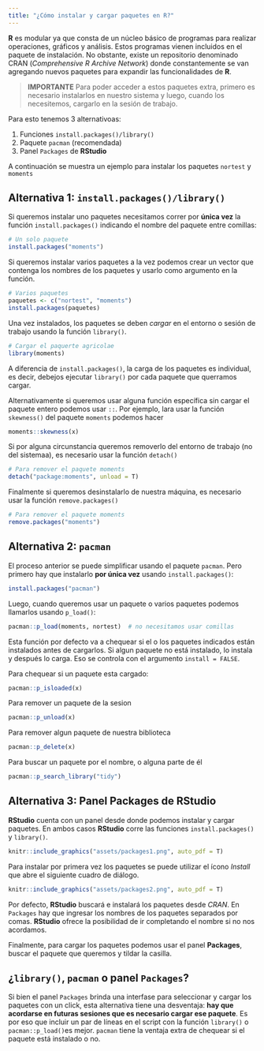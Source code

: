 ```yaml
---
title: "¿Cómo instalar y cargar paquetes en R?"
---
```


**R** es modular ya que consta de un núcleo básico de programas para realizar operaciones, gráficos y análisis. Estos programas vienen incluidos en el paquete de instalación. No obstante, existe un repositorio denominado CRAN (_Comprehensive R Archive Network_) donde constantemente se van agregando nuevos paquetes para expandir las funcionalidades de **R**.

> **IMPORTANTE** Para poder acceder a estos paquetes extra, primero es necesario instalarlos en nuestro sistema y luego, cuando los necesitemos, cargarlo en la sesión de trabajo.

Para esto tenemos 3 alternativoas:

1. Funciones `install.packages()/library()`
2. Paquete `pacman` (recomendada)
3. Panel `Packages` de **RStudio**

A continuación se muestra un ejemplo para instalar los paquetes `nortest` y `moments`

## Alternativa 1: `install.packages()/library()`

Si queremos instalar uno paquetes necesitamos correr por **única vez** la función `install.packages()` indicando el nombre del paquete entre comillas:

```r
# Un solo paquete
install.packages("moments")
```

Si queremos instalar varios paquetes a la vez podemos crear un vector que contenga los nombres de los paquetes y usarlo como argumento en la función. 

```r
# Varios paquetes
paquetes <- c("nortest", "moments")
install.packages(paquetes)
```

Una vez instalados, los paquetes se deben _cargar_ en el entorno o sesión de trabajo usando la función `library()`.

```r
# Cargar el paquerte agricolae
library(moments)
```

A diferencia de `install.packages()`, la carga de los paquetes es individual, es decir, debejos ejecutar `library()` por cada paquete que querramos cargar.

Alternativamente si queremos usar alguna función específica sin cargar el paquete entero podemos usar `::`. Por ejemplo, lara usar la función `skewness()` del paquete `moments` podemos hacer

```r
moments::skewness(x)
```

Si por alguna circunstancia queremos removerlo del entorno de trabajo (no del sistemaa), es necesario usar la función `detach()`

```r
# Para remover el paquete moments
detach("package:moments", unload = T)
```

Finalmente si queremos desinstalarlo de nuestra máquina, es necesario usar la función `remove.packages()`

```r
# Para remover el paquete moments
remove.packages("moments")
```


## Alternativa 2: `pacman`

El proceso anterior se puede simplificar usando el paquete `pacman`. Pero primero hay que instalarlo **por única vez** usando `install.packages()`:

```r
install.packages("pacman")
```

Luego, cuando queremos usar un paquete o varios paquetes podemos llamarlos usando `p_load()`:

```r
pacman::p_load(moments, nortest)  # no necesitamos usar comillas
```

Esta función por defecto va a chequear si el o los paquetes indicados están instalados antes de cargarlos. Si algun paquete no está instalado, lo instala y después lo carga.  Eso se controla con el argumento `install = FALSE`. 

Para chequear si un paquete esta cargado:

```r
pacman::p_isloaded(x)
```

Para remover un paquete de la sesion

```r
pacman::p_unload(x)
```


Para remover algun paquete de nuestra biblioteca

```r
pacman::p_delete(x)
```

Para buscar un paquete por el nombre, o alguna parte de él

```r
pacman::p_search_library("tidy")
```

## Alternativa 3: Panel Packages de RStudio

**RStudio** cuenta con un panel desde donde podemos instalar y cargar paquetes. En ambos casos **RStudio** corre las funciones `install.packages()` y `library()`.

```r
knitr::include_graphics("assets/packages1.png", auto_pdf = T)
```

Para instalar por primera vez los paquetes se puede utilizar el ícono _Install_ que abre el siguiente cuadro de diálogo.

```r
knitr::include_graphics("assets/packages2.png", auto_pdf = T)
```

Por defecto, **RStudio** buscará e instalará los paquetes desde _CRAN_. En `Packages` hay que ingresar los nombres de los paquetes separados por comas. **RStudio** ofrece la posibilidad de ir completando el nombre si no nos acordamos.

Finalmente, para cargar los paquetes podemos usar el panel **Packages**, buscar el paquete que queremos y tildar la casilla.

## ¿`library()`, `pacman` o panel `Packages`?

Si bien el panel `Packages` brinda una interfase para seleccionar y cargar los paquetes con un click, esta alternativa tiene una desventaja: **hay que acordarse en futuras sesiones que es necesario cargar ese paquete**. Es por eso que incluir un par de líneas en el script con la función `library()` o `pacman::p_load()`es mejor. `pacman` tiene la ventaja extra de chequear si el paquete está instalado o no.